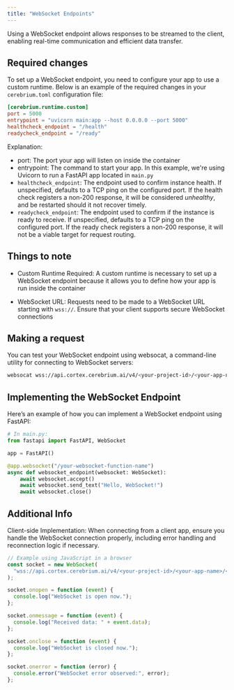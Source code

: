 ```yaml
---
title: "WebSocket Endpoints"
---
```


Using a WebSocket endpoint allows responses to be streamed to the client, enabling real-time communication and efficient data transfer.

## Required changes

To set up a WebSocket endpoint, you need to configure your app to use a custom runtime.
Below is an example of the required changes in your `cerebrium.toml` configuration file:

```toml
[cerebrium.runtime.custom]
port = 5000
entrypoint = "uvicorn main:app --host 0.0.0.0 --port 5000"
healthcheck_endpoint = "/health"
readycheck_endpoint = "/ready"
```

Explanation:

- port: The port your app will listen on inside the container
- entrypoint: The command to start your app. In this example, we're using Uvicorn to run a FastAPI app located in `main.py`
- `healthcheck_endpoint`: The endpoint used to confirm instance health. If unspecified, defaults to a TCP ping on the configured port. If the health check registers a non-200 response, it will be considered _unhealthy_, and be restarted should it not recover timely.
- `readycheck_endpoint`: The endpoint used to confirm if the instance is ready to receive. If unspecified, defaults to a TCP ping on the configured port. If the ready check registers a non-200 response, it will not be a viable target for request routing.

## Things to note

- Custom Runtime Required: A custom runtime is necessary to set up a WebSocket endpoint because it allows you to define how your app is run inside the container

- WebSocket URL: Requests need to be made to a WebSocket URL starting with `wss://`. Ensure that your client supports secure WebSocket connections

## Making a request

You can test your WebSocket endpoint using websocat, a command-line utility for connecting to WebSocket servers:

```bash
websocat wss://api.cortex.cerebrium.ai/v4/<your-project-id>/<your-app-name>/<your-websocket-function-name>
```

## Implementing the WebSocket Endpoint

Here’s an example of how you can implement a WebSocket endpoint using FastAPI:

```python
# In main.py:
from fastapi import FastAPI, WebSocket

app = FastAPI()

@app.websocket("/your-websocket-function-name")
async def websocket_endpoint(websocket: WebSocket):
    await websocket.accept()
    await websocket.send_text("Hello, WebSocket!")
    await websocket.close()
```

## Additional Info

Client-side Implementation: When connecting from a client app, ensure you handle the WebSocket connection properly, including error handling and reconnection logic if necessary.

```javascript
// Example using JavaScript in a browser
const socket = new WebSocket(
  "wss://api.cortex.cerebrium.ai/v4/<your-project-id>/<your-app-name>/<your-websocket-function-name>",
);

socket.onopen = function (event) {
  console.log("WebSocket is open now.");
};

socket.onmessage = function (event) {
  console.log("Received data: " + event.data);
};

socket.onclose = function (event) {
  console.log("WebSocket is closed now.");
};

socket.onerror = function (error) {
  console.error("WebSocket error observed:", error);
};
```
